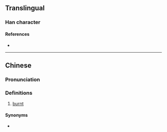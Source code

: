 {{also|㶶}}
{{character info/new}}
==Translingual==

===Han character===
{{Han char|rn=86|rad=火|as=13|sn=17|four=|canj=FTWV|ids=⿰火農}}

====References====
* {{Han ref|kx=0685.201|hdz=32240.181|uh=71F6|ud=29174}}

----

==Chinese==
{{zh-forms|s=㶶}}
{{zh-wp|yue}}

===Pronunciation===
{{zh-pron
|c=nung1
|cat=a
}}

===Definitions===
{{zh-hanzi}}

# {{lb|zh|Cantonese}} [[burnt]]
#: {{zh-x|燶 到 黑 嗮|'''burnt''' to a crisp ''(lit. "'''burnt''' to the point that it is now all black")''|C}}

====Synonyms====
* {{zh-l|燒燶}}